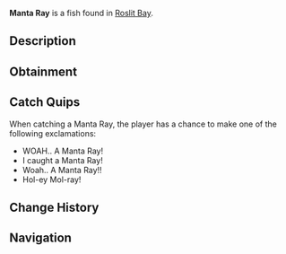 {{FishInfobox
|image          = Manta Ray.png
|rarity         = Mythical
|sea            = First Sea
|location       = [[Roslit Bay]]
|sublocation    = Coral Reef
|sources        = Fishing Rod
|radar_location = 
|prog_speed     = -10
|xp             = 1000
|weather        = 
|time           = Night
|season         = Summer
|bait           = Shrimp
|base_weight    = 1000
|base_value     = 3000
|weight_range   = 225
|base_chance    = 0.01
|base_resil     = 10
}}
'''Manta Ray''' is a {{Rarity|Mythical}} fish found in [[Roslit Bay]].

== Description ==
{{Description|Manta Rays are very elegant and remarkably large creatures that coast alongside the coral reefs of Roslit Bay. They move their wing-like fins in a wavy motion to generate enough speed to guide through the ocean. Manta Rays typically feed on small fish during the night.|Bestiary Entry}}

== Obtainment ==
{{Description|Found gliding through Roslit Bays coral reef during the night.|Bestiary Hint}}
{{Fish Availability|
Roslit Bay/Coral Reef
Roslit Bay/Surrounding Ocean
|top_rods      = 
Leviathan's Fang Rod\91511.34\274008.84;
Free Spirit Rod\83727.98\268341.25;
Trident Rod\81657.06\261704.11;
No-Life Rod\63278.22\197219.7;
Ethereal Prism Rod\59485.59\155960.25;
Resourceful Rod\44697.19\126551.94;
Destiny Rod\47569.9\133333.96;
Heaven's Rod\47404.89\136402;
Azure Of Lagoon\57985.73\205597.8;
North-Star Rod\30166.99\99855.88;
Event Horizon Rod\31286.8\103351.47;
Astral Rod\31286.8\103351.47;
Seraphic Rod\58794.7\160752.98;
Rod Of The Forgotten Fang\54850.48\156515.15;
Challenger's Rod\54303.16\162516.88;
Zeus Rod\49472.8\149797.76;
Rod Of The Depths\49311.23\140558.98;
Verdant Shear Rod\48926.75\142557.26;
Rod Of The Exalted One\47685.51\134545.53;
Blazebringer Rod\47085.71\143215.62;
Depthseeker Rod\45539.44\136241.72;
Avalanche Rod\40855.82\128613.2;
Volcanic Rod\38549.71\126818.36;
Steady Rod\16017.17\68260.93
|recommended   = Trident Rod
}}

== Catch Quips ==
When catching a Manta Ray, the player has a chance to make one of the following exclamations:
* WOAH.. A Manta Ray!
* I caught a Manta Ray!
* Woah.. A Manta Ray!!
* Hol-ey Mol-ray!

== Change History ==
{{Change History|{{subst:Current Version}}}}

== Navigation ==
{{Fish Navbox|Roslit Bay}}